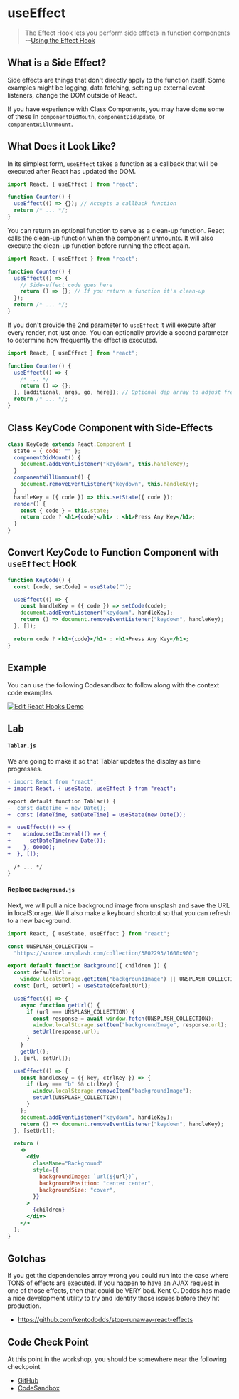 # useEffect

> The Effect Hook lets you perform side effects in function components --[Using the Effect Hook](https://reactjs.org/docs/hooks-effect.html)

## What is a Side Effect?

Side effects are things that don't directly apply to the function itself. Some examples might be logging, data fetching, setting up external event listeners, change the DOM outside of React.

If you have experience with Class Components, you may have done some of these in `componentDidMoutn`, `componentDidUpdate`, or `componentWillUnmount`.

## What Does it Look Like?

In its simplest form, `useEffect` takes a function as a callback that will be executed after React has updated the DOM.

```jsx
import React, { useEffect } from "react";

function Counter() {
  useEffect(() => {}); // Accepts a callback function
  return /* ... */;
}
```

You can return an optional function to serve as a clean-up function. React calls the clean-up function when the component unmounts. It will also execute the clean-up function before running the effect again.

```jsx
import React, { useEffect } from "react";

function Counter() {
  useEffect(() => {
    // Side-effect code goes here
    return () => {}; // If you return a function it's clean-up
  });
  return /* ... */;
}
```

If you don't provide the 2nd parameter to `useEffect` it will execute after every render, not just once. You can optionally provide a second parameter to determine how frequently the effect is executed.

```jsx
import React, { useEffect } from "react";

function Counter() {
  useEffect(() => {
    /* ... */
    return () => {};
  }, [additional, args, go, here]); // Optional dep array to adjust frequency
  return /* ... */;
}
```

## Class KeyCode Component with Side-Effects

```jsx
class KeyCode extends React.Component {
  state = { code: "" };
  componentDidMount() {
    document.addEventListener("keydown", this.handleKey);
  }
  componentWillUnmount() {
    document.removeEventListener("keydown", this.handleKey);
  }
  handleKey = ({ code }) => this.setState({ code });
  render() {
    const { code } = this.state;
    return code ? <h1>{code}</h1> : <h1>Press Any Key</h1>;
  }
}
```

## Convert KeyCode to Function Component with `useEffect` Hook

```jsx
function KeyCode() {
  const [code, setCode] = useState("");

  useEffect(() => {
    const handleKey = ({ code }) => setCode(code);
    document.addEventListener("keydown", handleKey);
    return () => document.removeEventListener("keydown", handleKey);
  }, []);

  return code ? <h1>{code}</h1> : <h1>Press Any Key</h1>;
}
```

## Example

You can use the following Codesandbox to follow along with the context code examples.

<a href="https://codesandbox.io/s/vvj1zq2v1l?fontsize=14" target="_blank">
  <img
    alt="Edit React Hooks Demo"
    src="https://codesandbox.io/static/img/play-codesandbox.svg"
  />
</a>

## Lab

#### `Tablar.js`

We are going to make it so that Tablar updates the display as time progresses.

```diff
- import React from "react";
+ import React, { useState, useEffect } from "react";

export default function Tablar() {
-  const dateTime = new Date();
+  const [dateTime, setDateTime] = useState(new Date());

+  useEffect(() => {
+    window.setInterval(() => {
+      setDateTime(new Date());
+    }, 60000);
+  }, []);

  /* ... */
}
```

#### Replace `Background.js`

Next, we will pull a nice background image from unsplash and save the URL in localStorage. We'll also make a keyboard shortcut so that you can refresh to a new background.

```jsx
import React, { useState, useEffect } from "react";

const UNSPLASH_COLLECTION =
  "https://source.unsplash.com/collection/3802293/1600x900";

export default function Background({ children }) {
  const defaultUrl =
    window.localStorage.getItem("backgroundImage") || UNSPLASH_COLLECTION;
  const [url, setUrl] = useState(defaultUrl);

  useEffect(() => {
    async function getUrl() {
      if (url === UNSPLASH_COLLECTION) {
        const response = await window.fetch(UNSPLASH_COLLECTION);
        window.localStorage.setItem("backgroundImage", response.url);
        setUrl(response.url);
      }
    }
    getUrl();
  }, [url, setUrl]);

  useEffect(() => {
    const handleKey = ({ key, ctrlKey }) => {
      if (key === "b" && ctrlKey) {
        window.localStorage.removeItem("backgroundImage");
        setUrl(UNSPLASH_COLLECTION);
      }
    };
    document.addEventListener("keydown", handleKey);
    return () => document.removeEventListener("keydown", handleKey);
  }, [setUrl]);

  return (
    <>
      <div
        className="Background"
        style={{
          backgroundImage: `url(${url})`,
          backgroundPosition: "center center",
          backgroundSize: "cover",
        }}
      >
        {children}
      </div>
    </>
  );
}
```

## Gotchas

If you get the dependencies array wrong you could run into the case where TONS of effects are executed. If you happen to have an AJAX request in one of those effects, then that could be VERY bad. Kent C. Dodds has made a nice development utility to try and identify those issues before they hit production.

- https://github.com/kentcdodds/stop-runaway-react-effects

## Code Check Point

At this point in the workshop, you should be somewhere near the following checkpoint

- [GitHub](https://github.com/elijahmanor/react-fun/tree/master/packages/03-intro-state-effects)
- [CodeSandbox](https://codesandbox.io/s/github/elijahmanor/react-fun/tree/master/packages/03-intro-state-effects)
